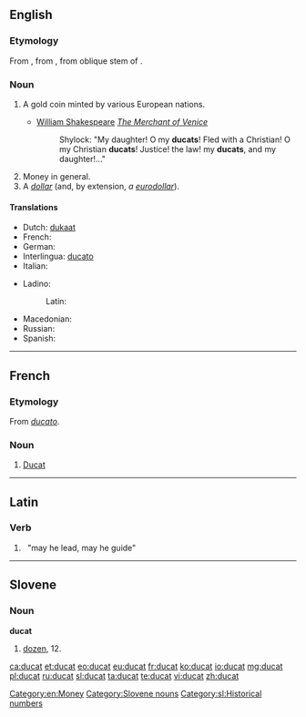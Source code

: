 ==English==

===Etymology===
From {{etyl|fro}} {{term|ducat|lang=fro}}, from {{etyl|ML.}} {{term|ducatus|lang=la}}, from oblique stem of {{term|dux||duke; leader|lang=la}}.

===Noun===
{{wikipedia}}
{{en-noun}}

# {{historical}} A gold coin minted by various European nations.
#* [[w:William Shakespeare|William Shakespeare]] ''[[w:The Merchant of Venice|The Merchant of Venice]]''
#*: Shylock: "My daughter! O my '''ducats'''! Fled with a Christian! O my Christian '''ducats'''! Justice! the law! my '''ducats''', and my daughter!..."
# Money in general.
# A ''[[dollar]]'' (and, by extension, ''a [[euro|eurodollar]]'').

====Translations====
{{trans-top|historical gold coin}}
* Dutch: [[dukaat]] {{m}}
* French: {{t+|fr|ducat|m}}
* German: {{t-|de|Dukat|m}}
* Interlingua: [[ducato]]
* Italian: {{t+|it|ducato}}
{{trans-mid}}
* Ladino:
*: Latin: {{tø|lad|dukado|m}}
* Macedonian: {{t-|mk|дукат|m|tr=dúkat}}
* Russian: {{t+|ru|дукат|m|tr=dukát}}
* Spanish: {{t+|es|ducado|m}}
{{trans-bottom}}

[[Category:en:Money]]

----

==French==

===Etymology===
From {{etyl|it|fr}} ''[[ducato]]''.

===Noun===
{{fr-noun|m}}

# [[#English|Ducat]]

----

==Latin==

===Verb===
{{la-verb-form|dūcat}}

# {{conjugation of|duco|dūcō|3|s|pres|act|sub|lang=la}}&nbsp;&nbsp;"may <span title="he, she or it">he</span> lead, may <span title="he, she or it">he</span> guide"

----

==Slovene==

===Noun===
'''ducat''' {{m}}

# [[dozen]], 12.

[[Category:Slovene nouns]]
[[Category:sl:Historical numbers]]

[[ca:ducat]]
[[et:ducat]]
[[eo:ducat]]
[[eu:ducat]]
[[fr:ducat]]
[[ko:ducat]]
[[io:ducat]]
[[mg:ducat]]
[[pl:ducat]]
[[ru:ducat]]
[[sl:ducat]]
[[ta:ducat]]
[[te:ducat]]
[[vi:ducat]]
[[zh:ducat]]